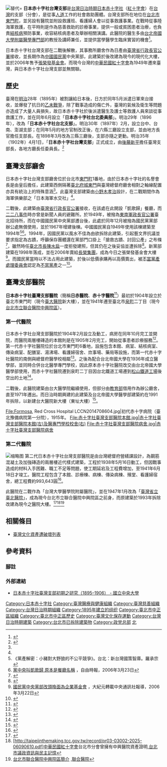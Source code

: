 [[File:日本赤十字社臺灣支部.jpg|替代=]]
'''日本赤十字社台灣支部'''是[[台灣日治時期|台灣日治時期]][[日本赤十字社|日本赤十字社]]（[[紅十字會|紅十字會]]）在[[台灣|台灣]]的支部（分會），是從事[[人道|人道]]工作的社會救助團體。台灣支部所在地位在[[台北市|台北市]][[東門町_(臺北市)|東門町]]，並另設有醫院並附設救護班、看護婦人會以從事救護事業。在戰時從事陸海軍救護，在平時則是作為慈善救助的診療事業，提供一般或貧困患者治療，也負責[[结核病|結核病]]預防事業，收容結核病患者及舉辦相關演講。此醫院的醫生多由[[臺灣總督府醫學校|台北帝國大學附屬醫學專門部]]的教授及講師兼任，並提供當學醫學生臨床實習的機會<ref>{{Cite book|title=臺灣衛生要覽|last=臺灣總督府警務局|first=|publisher=|year=1925-07-18|isbn=|location=|pages=}}</ref>。

日本赤十字社台灣支部在二戰後解散，其事務所廳舍作為日產由[[臺灣省行政長官公署|臺灣省行政長官公署]]接收，並長期作為[[中國國民黨|中國國民黨]]中央黨部，此建築於後改建為現今的現代化大樓，並於2006年售予[[張榮發基金會|張榮發基金會]]。而現今台灣的[[中華民國紅十字會|中華民國紅十字會]]為1949年遷來臺灣，與日本赤十字社台灣支部並無關聯。

==歷史==
臺灣在[[明治|明治]]28年（1895年）被割讓給日本後，日方於同年5月派遣日軍來台接收，並爆發了抗日的[[乙未戰爭|乙未戰爭]]，除了戰事造成的傷亡外，臺灣的氣候及衛生等問題亦造成了大量人員損失，故日本赤十字社於後派遣醫生及護士等救護人員來談從事救護工作，並在同年6月設立「'''日本赤十字社台北委員部'''」。明治29年（1896年），改為「'''日本赤十字社台北支部'''」。明治30年（1897年）2月，設立台中、台南、澎湖支部；在同年5月的地方官制改正後，在六縣三廳設立支部，並由地方長官擔任支部長。在1898年3月改為三縣三廳後，支部亦隨之更動。明治35年（1902年）4月1日，「'''日本赤十字社台灣支部'''」正式成立，由[[後藤新平|後藤新平]]擔任臺灣支部長，各地方廳長任委員長。<ref>{{Cite journal|title=日本赤十字社臺灣支部初期之研究（1895–1906）|author=江俊銓|url=|journal=史匯|issue=10|doi=|others=|year=2006|volume=|page=|pmid=}}</ref>

==臺灣支部廳舍==
日本赤十字社台灣支部廳舍位於台北市[[東門町_(臺北市)|東門町]]1番地，由於日本赤十字社的名譽會長是由皇后擔任，此建築西側隔著[[臺北府城東門|臺北府城東門]]與臺灣總督府廳舍相對之軸線配置亦具有統治上的特殊意涵<ref name=":0" />。此臺灣支部建築由[[小野木孝治|小野木孝治]]設計，在二戰期間作為海軍俱樂部之「日本海軍水交社」<ref name=":1" />。

二戰後，此建築由[[臺灣省行政長官公署|臺灣省行政長官公署]]接收，在該處在此開設「凱歌歸」餐廳，而[[二二八事件|二二八事件]]時亦曾是新聞人員的避難所。於1949年，被撥為[[東南軍政長官公署|東南軍政長官公署]]臺北招待所，而在中國國民黨中央黨部遷台後，此處於同年12月被撥為國民黨黨部辦公處無償使用，並於1967年增建後棟。中國國民黨自1949年使用該棟建築至1994年<ref>《黨產解密：小豬對大野狼的不公平競爭》。台北：新台灣國策智庫。羅承宗</ref><ref name=":0">[http://news.ltn.com.tw/news/politics/paper/63272 黨中央叫凱歌歸 原本是餐廳名稱] {{Wayback|url=http://news.ltn.com.tw/news/politics/paper/63272 |date=20191203181712 }}，自由時報，2006年3月23日</ref>。1994年，因國民黨以風水不佳為由欲拆除此建築，引起藝文界抗議並要求指定為古蹟，呼籲保存團體還在黨部門口掛上「搶救古蹟、討回公產」之布條<ref name=":1">{{Cite web|title=凌宗魁：國民黨拆除舊中央黨部 無視師生搶救公產|url=https://news.ltn.com.tw/news/politics/breakingnews/2433622|accessdate=|author=|date=2018-05-22|format=|publisher=自由時報|language=|archive-date=2018-05-25|archive-url=https://web.archive.org/web/20180525063523/http://news.ltn.com.tw/news/politics/breakingnews/2433622|dead-url=no}}</ref>，雖然時任[[臺北市長|臺北市長]][[陳水扁|陳水扁]]一度拒發建照，但其仍在之後妥協並遭拆除<ref>{{Cite web|title=台北市那些曾「列冊追蹤」的文化資產，後來怎麼了？|url=https://opinion.udn.com/opinion/story/11472/2911038|accessdate=|author=蕭文杰|date=2018-06-04|format=|publisher=聯合新聞網|language=|archive-date=2021-02-08|archive-url=https://web.archive.org/web/20210208033031/https://opinion.udn.com/opinion/story/11472/2911038|dead-url=no}}</ref>。新黨部建築在1998年落成，並在2006年賣給[[長榮集團|長榮集團]]，成為今日之張榮發基金會大樓<ref>[http://www.epochtimes.com/b5/6/3/22/n1263235.htm 國民黨中央黨部改頭換面為企業基金會] {{Wayback|url=http://www.epochtimes.com/b5/6/3/22/n1263235.htm |date=20110810210703 }}，大紀元轉載中央通訊社報導，2006年3月22日</ref>。而國民黨當時以不法占用此建築，於後以低價承購再以高價賣出，被[[不當黨產處理委員會|不當黨產處理委員會]]認定為[[中國國民黨黨產爭議|不當黨產]]之一<ref>{{Cite web|title=國民黨轉售舊黨部給張榮發基金會 黨產會追徵11.4億|url=https://news.ltn.com.tw/news/politics/breakingnews/2498027|accessdate=|author=|date=2018-07-24|format=|publisher=自由時報|language=|archive-date=2018-09-19|archive-url=https://web.archive.org/web/20180919162413/http://news.ltn.com.tw/news/politics/breakingnews/2498027|dead-url=no}}</ref>。

== 臺灣支部醫院 ==
'''日本赤十字社臺灣支部醫院'''（簡稱'''日赤醫院'''、'''赤十字醫院'''<ref>{{Cite web|title=日本殖民統治下的台灣醫學|url=http://mmh.mc.ntu.edu.tw/document5_3_1.html|accessdate=|author=王崇禮|date=|format=|publisher=臺大醫學人文博物館|language=|archive-date=2018-07-06|archive-url=https://web.archive.org/web/20180706112033/http://mmh.mc.ntu.edu.tw/document5_3_1.html|dead-url=no}}</ref>）最初於1904年設立於臺北市東門町（現今[[臺大醫院|臺大醫院]]新大樓），並在1941年遷至臺北市[[泉町_(台北市)|泉町]]二丁目（現今[[台北市立聯合醫院中興院區|台北市立聯合醫院中興院區]]）。

=== 第一代醫院 ===
日本赤十字社台灣支部醫院於1904年2月設立及動工，病房在同年10月完工並開院，而醫院兩層樓磚造的本館則是在1905年2月完工，開始從事患者診療服務<ref>{{Cite book|title=日本赤十字社臺灣支部醫院一覽|last=日本赤十字社臺灣支部醫院|first=|publisher=|year=1916-09-15|isbn=|location=|pages=}}</ref>。第一代赤十字社醫院位於台北市東門町6番地，設施包含本館、病室、結核病室、傳染病室、配膳室、湯沸場、看護婦宿舍、炊事場、藥局等設施，而第一代赤十字社醫院的南側與總督府醫學校相鄰<ref>{{Cite book|title=台湾総督府台北医学専門学校一覧|last=台湾総督府台北医学専門学校|first=|publisher=|year=1933|isbn=|location=|pages=|url=https://dl.ndl.go.jp/info:ndljp/pid/1135818}}</ref>。之後為配合台北帝國大學在1936年成立醫學部，並同時合併台北醫學專門學校，因此原本赤十字社醫院改交由台北帝國大學醫學部使用，而赤十字社醫院遷到泉町二丁目因台北鐵道工場遷到[[臺北機廠_(國定古蹟)|松山鐵道工場]]後空出的土地<ref>{{Cite book|title=日本領時代に遺した臺灣の医事衛生業績|last=丸山|first=芳登|publisher=|year=1957|isbn=|location=|pages=}}</ref>。

二戰後，此醫院建築由台大醫學院繼續使用，但部分由[[中華民國教育部|教育部]]借用作為辦公廳舍，直至1971年遷出。而日治時期興建的此建築及台北帝國大學醫學部建築約在1991年拆除，以新建台大醫院新大樓（東址大樓）<ref>{{Cite book|title=紙上明治村2丁目：重返臺灣經典建築|last=凌|first=宗魁|publisher=遠足文化|year=2018|isbn=|location=|pages=}}</ref>。<gallery>
File:Formosa, Red Cross Hospital LCCN2014708604.jpg|初代赤十字病院（臺北豫備病院第一分院），1915年。
File:赤十字社臺灣支部醫院本館.jpg|赤十字社臺灣支部醫院本館(左)及醫專門學校校舍(右)
File:赤十字社臺灣支部醫院病舍.jpg|赤十字社臺灣支部醫院病舍
</gallery>

=== 第二代醫院 ===
[[File:日本赤十字社臺灣支部醫院本館設計圖.jpg|缩略图]]
第二代日本赤十字社台灣支部醫院是由台灣總督府營繕課設計，為鋼筋混凝土及加強磚造的兩層樓近代樣式建築，工程於1938年5月16日動工，但因戰事造成的材料入手困難、職工不足等問題，使工期延宕及工程費增加，至1941年6月18日才竣工。醫院工程包含了本館、診療棟、病棟、傳染病棟、殯堂、看護婦宿舍，總工程費約993,643圓<ref>{{Cite book|title=日本赤十字社臺灣支部醫院新築工事要覽|last=岡本|first=鉦吉郎|publisher=臺灣建築會|year=1941-10-15|isbn=|location=|pages=}}</ref>。

此醫院在二戰作為「台灣大學醫學院附屬醫院」，並在1947年1月改為「[[臺灣省立臺北醫院|臺灣省立臺北醫院]]」，成為現今台北市立聯合醫院中興院區之前身，而原建築於1993年拆除改建為現今之醫院大樓。<ref>{{Cite web|title=林小昇之米克斯拼盤: 赤十字病院|url=https://linchunsheng.blogspot.com/2011/03/blog-post_21.html|accessdate=2020-01-08|date=2011-03-21|last=Lincs|work=林小昇之米克斯拼盤|archive-date=2014-12-28|archive-url=https://web.archive.org/web/20141228044336/http://linchunsheng.blogspot.com/2011/03/blog-post_21.html|dead-url=no}}</ref><ref>[http://taipeiinthemaking.tcc.gov.tw/record/pr03-03002-2025-06090610.pdf{{Dead link|date=2019年4月 |bot=InternetArchiveBot |fix-attempted=yes }}]{{Dead link|date=2020年4月|bot=InternetArchiveBot|fix-attempted=yes}}[[中華民國紅十字會|中華民國紅十字會]]<span>台北市分會曾擁有中興醫院資產證明,</span>[[台北市議政資訊與民主記憶|台北市議政資訊與民主記憶]]{{dead link|date=2018年3月|bot=InternetArchiveBot|fix-attempted=yes}}</ref><ref>[http://www.tpech.gov.taipei/lp.asp?ctNode=14888&CtUnit=8769&BaseDSD=7&mp=109141 台北市聯合醫院中興院區簡介] {{Wayback|url=http://www.tpech.gov.taipei/lp.asp?ctNode=14888&CtUnit=8769&BaseDSD=7&mp=109141 |date=20180228143417 }},[[臺北市立聯合醫院|聯合醫院]]</ref>

== 相關條目 ==
*[[臺灣文化資產遭破壞列表|臺灣文化資產遭破壞列表]]

==參考資料==
===腳註===
{{reflist}}
===外部連結===
*[http://www.ncu.edu.tw/~hi/chinese/HISBOOK10/His_10_3.pdf 日本赤十字社臺灣支部初期之研究（1895–1906） - 國立中央大學] {{Wayback|url=http://www.ncu.edu.tw/~hi/chinese/HISBOOK10/His_10_3.pdf |date=20140808232544 }}

[[Category:日本赤十字社|Category:日本赤十字社]]
[[Category:臺灣醫療與健康組織|Category:臺灣醫療與健康組織]]
[[Category:臺灣慈善組織|Category:臺灣慈善組織]]
[[Category:台灣日治時期組織|Category:台灣日治時期組織]]
[[Category:1895年建立的组织|Category:1895年建立的组织]]
[[Category:臺北市中正區組織|Category:臺北市中正區組織]]
[[Category:臺北市中正區歷史|Category:臺北市中正區歷史]]
[[Category:臺灣文化保存運動|Category:臺灣文化保存運動]]
[[Category:台灣日治時期建築|Category:台灣日治時期建築]]
[[Category:台北市已拆除建築物|Category:台北市已拆除建築物]]
[[Category:政党总部|Category:政党总部]]
[[Category:台灣文化資產史|北]]